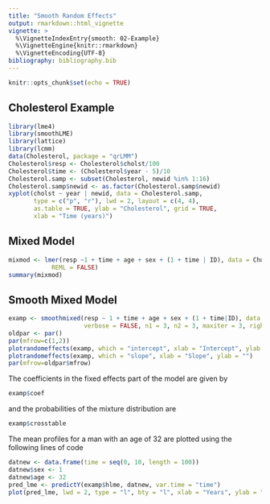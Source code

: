 ```yaml
---
title: "Smooth Random Effects"
output: rmarkdown::html_vignette
vignette: >
  %\VignetteIndexEntry{smooth: 02-Example}
  %\VignetteEngine{knitr::rmarkdown}
  %\VignetteEncoding{UTF-8}
bibliography: bibliography.bib
---
```



```r
knitr::opts_chunk$set(echo = TRUE)
```
## Cholesterol Example

```r
library(lme4)
library(smoothLME)
library(lattice)
library(lcmm)
data(Cholesterol, package = "qrLMM")
Cholesterol$resp <- Cholesterol$cholst/100
Cholesterol$time <- (Cholesterol$year - 5)/10
Cholesterol.samp <- subset(Cholesterol, newid %in% 1:16)
Cholesterol.samp$newid <- as.factor(Cholesterol.samp$newid)
xyplot(cholst ~ year | newid, data = Cholesterol.samp,
       type = c("p", "r"), lwd = 2, layout = c(4, 4),
       as.table = TRUE, ylab = "Cholesterol", grid = TRUE,
       xlab = "Time (years)")
```


## Mixed Model
```r
mixmod <- lmer(resp ~1 + time + age + sex + (1 + time | ID), data = Cholesterol,
            REML = FALSE)
summary(mixmod)
```
## Smooth Mixed Model

```r
examp <- smoothmixed(resp ~ 1 + time + age + sex + (1 + time|ID), data = Cholesterol, 
                     verbose = FALSE, n1 = 3, n2 = 3, maxiter = 3, rightskewed = c(T,F))
oldpar <- par()
par(mfrow=c(1,2))
plotrandomeffects(examp, which = "intercept", xlab = "Intercept", ylab = "")
plotrandomeffects(examp, which = "slope", xlab = "Slope", ylab = "")
par(mfrow=oldpar$mfrow)
```
The coefficients in the fixed effects part of the model are given by
```r
examp$coef
```
and the probabilities of the mixture distribution are
```r
examp$crosstable
```
The mean profiles for a man with an age of 32 are plotted using the following lines of code

```r
datnew <- data.frame(time = seq(0, 10, length = 100))
datnew$sex <- 1
datnew$age <- 32
pred_lme <- predictY(examp$hlme, datnew, var.time = "time")
plot(pred_lme, lwd = 2, type = "l", bty = "l", xlab = "Years", ylab = "Cholesterol",col=rep(c('blue','red','black'),each=3),lty=rep(1:3, times=3), lwd = 2)

```
